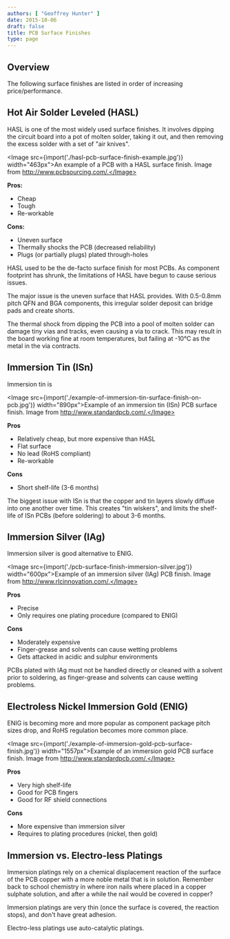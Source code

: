 ```yaml
---
authors: [ "Geoffrey Hunter" ]
date: 2015-10-06
draft: false
title: PCB Surface Finishes
type: page
---
```



## Overview

The following surface finishes are listed in order of increasing price/performance.

## Hot Air Solder Leveled (HASL)

HASL is one of the most widely used surface finishes. It involves dipping the circuit board into a pot of molten solder, taking it out, and then removing the excess solder with a set of "air knives".

<Image src={import('./hasl-pcb-surface-finish-example.jpg')} width="463px">An example of a PCB with a HASL surface finish. Image from http://www.pcbsourcing.com/.</Image>

**Pros:**

* Cheap
* Tough
* Re-workable

**Cons:**

* Uneven surface
* Thermally shocks the PCB (decreased reliability)
* Plugs (or partially plugs) plated through-holes

HASL used to be the de-facto surface finish for most PCBs. As component footprint has shrunk, the limitations of HASL have begun to cause serious issues.

The major issue is the uneven surface that HASL provides. With 0.5-0.8mm pitch QFN and BGA components, this irregular solder deposit can bridge pads and create shorts.

The thermal shock from dipping the PCB into a pool of molten solder can damage tiny vias and tracks, even causing a via to crack. This may result in the board working fine at room temperatures, but failing at -10°C as the metal in the via contracts.

## Immersion Tin (ISn)

Immersion tin is

<Image src={import('./example-of-immersion-tin-surface-finish-on-pcb.jpg')} width="890px">Example of an immersion tin (ISn) PCB surface finish. Image from http://www.standardpcb.com/.</Image>

**Pros**

* Relatively cheap, but more expensive than HASL
* Flat surface
* No lead (RoHS compliant)
* Re-workable

**Cons**

* Short shelf-life (3-6 months)

The biggest issue with ISn is that the copper and tin layers slowly diffuse into one another over time. This creates "tin wiskers", and limits the shelf-life of ISn PCBs (before soldering) to about 3-6 months.

## Immersion Silver (IAg)

Immersion silver is good alternative to ENIG.

<Image src={import('./pcb-surface-finish-immersion-silver.jpg')} width="600px">Example of an immersion silver (IAg) PCB finish. Image from http://www.rlcinnovation.com/.</Image>

**Pros**

* Precise
* Only requires one plating procedure (compared to ENIG)

**Cons**

* Moderately expensive
* Finger-grease and solvents can cause wetting problems
* Gets attacked in acidic and sulphur environments

PCBs plated with IAg must not be handled directly or cleaned with a solvent prior to soldering, as finger-grease and solvents can cause wetting problems.

## Electroless Nickel Immersion Gold (ENIG)

ENIG is becoming more and more popular as component package pitch sizes drop, and RoHS regulation becomes more common place.

<Image src={import('./example-of-immersion-gold-pcb-surface-finish.jpg')} width="1557px">Example of an immersion gold PCB surface finish. Image from http://www.standardpcb.com/.</Image>

**Pros**

* Very high shelf-life
* Good for PCB fingers
* Good for RF shield connections

**Cons**

* More expensive than immersion silver
* Requires to plating procedures (nickel, then gold)

## Immersion vs. Electro-less Platings

Immersion platings rely on a chemical displacement reaction of the surface of the PCB copper with a more noble metal that is in solution. Remember back to school chemistry in where iron nails where placed in a copper sulphate solution, and after a while the nail would be covered in copper?

Immersion platings are very thin (once the surface is covered, the reaction stops), and don't have great adhesion.

Electro-less platings use auto-catalytic platings.
